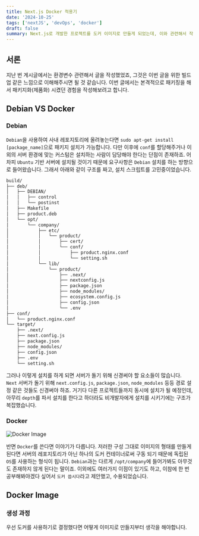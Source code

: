 ```yaml
---
title: Next.js Docker 적용기
date: '2024-10-25'
tags: ['nextJS', 'devOps', 'docker']
draft: false
summary: Next.js로 개발한 프로젝트를 도커 이미지로 만들게 되었는데, 이와 관련해서 작성해봤습니다.
---
```


## 서론

지난 번 게시글에서는 환경변수 관련해서 글을 작성했었죠, 그것은 이번 글을 위한 빌드업 같은 느낌으로 이해해주시면 될 것 같습니다. 이번 글에서는 본격적으로 패키징을 해서 패키지화(제품화) 시켰던 경험을 작성해보려고 합니다.

## Debian VS Docker

### Debian

`Debian`을 사용하여 사내 레포지토리에 올려놓는다면 `sudo apt-get install [package_name]`으로 패키지 설치가 가능합니다. 다만 이후에 `conf`를 할당해주거나 이외의 서버 환경에 맞는 커스텀은 설치하는 사람이 담당해야 한다는 단점이 존재하죠. 어차피 `Ubuntu` 기반 서버에 설치될 것이기 때문에 요구사항은 `Debian` 설치를 하는 방향으로 들어왔습니다. 그래서 아래와 같이 구조를 짜고, 설치 스크립트를 고민중이었습니다.

```bash
build/
├── deb/
│   ├── DEBIAN/
│   │   ├── control
│   │   └── postinst
│   ├── Makefile
│   ├── product.deb
│   └── opt/
│       └── company/
│           ├── etc/
│           │   └── product/
│           │       ├── cert/
│           │       └── conf/
│           │           ├── product.nginx.conf
│           │           └── setting.sh
│           └── lib/
│               └── product/
│                   ├── .next/
│                   ├── nextconfig.js
│                   ├── package.json
│                   ├── node_modules/
│                   ├── ecosystem.config.js
│                   ├── config.json
│                   └── .env
├── conf/
│   └── product.nginx.conf
└── target/
    ├── .next/
    ├── next.config.js
    ├── package.json
    ├── node_modules/
    ├── config.json
    ├── .env
    └── setting.sh
```

그러나 이렇게 설치를 하게 되면 서버가 돌기 위해 신경써야 할 요소들이 많습니다. `Next` 서버가 돌기 위해 `next.config.js`, `package.json`, `node_modules` 등등 경로 설정 같은 것들도 신경써야 하죠. 거기다 다른 프로젝트들까지 동시에 설치가 될 예정인데, 아무리 `depth`를 파서 설치를 한다고 하더라도 비개발자에게 설치를 시키기에는 구조가 복잡했습니다.

### Docker

<section className={"flex items-center justify-center my-[-10px]"}>
  <img src="/static/images/posts/docker.png" alt="Docker Image" className={"w-1/2"} />
</section>


반면 `Docker`를 쓴다면 이야기가 다릅니다. 저러한 구성 그대로 이미지의 형태를 만들게 된다면 서버의 레포지토리가 아닌 하나의 도커 컨테이너로써 구동 되기 때문에 독립된 `OS`를 사용하는 형식이 됩니다. `Debian`과는 다르게 `/opt/company`에 들어가봐도 아무것도 존재하지 않게 된다는 말이죠. 이외에도 여러가지 이점이 있기도 하고, 이참에 한 번 공부해봐야겠다 싶어서 `도커 씁시다`라고 제안했고, 수용되었습니다.

## Docker Image

### 생성 과정

우선 도커를 사용하기로 결정했다면 어떻게 이미지로 만들지부터 생각을 해야합니다.